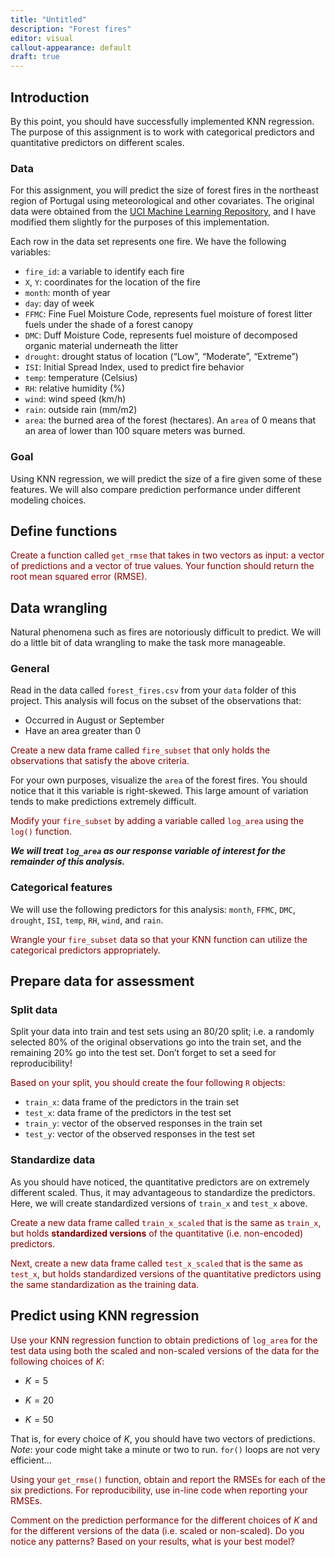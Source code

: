 ```yaml
---
title: "Untitled"
description: "Forest fires"
editor: visual
callout-appearance: default
draft: true
---
```


## Introduction

By this point, you should have successfully implemented KNN regression. The purpose of this assignment is to work with categorical predictors and quantitative predictors on different scales.

### Data

For this assignment, you will predict the size of forest fires in the northeast region of Portugal using meteorological and other covariates. The original data were obtained from the [UCI Machine Learning Repository](https://archive.ics.uci.edu/ml/datasets/Forest+Fires), and I have modified them slightly for the purposes of this implementation.

Each row in the data set represents one fire. We have the following variables:

-   `fire_id`: a variable to identify each fire
-   `X`, `Y`: coordinates for the location of the fire
-   `month`: month of year
-   `day`: day of week
-   `FFMC`: Fine Fuel Moisture Code, represents fuel moisture of forest litter fuels under the shade of a forest canopy
-   `DMC`: Duff Moisture Code, represents fuel moisture of decomposed organic material underneath the litter
-   `drought`: drought status of location ("Low", "Moderate", "Extreme")
-   `ISI`: Initial Spread Index, used to predict fire behavior
-   `temp`: temperature (Celsius)
-   `RH`: relative humidity (%)
-   `wind`: wind speed (km/h)
-   `rain`: outside rain (mm/m2)
-   `area`: the burned area of the forest (hectares). An `area` of 0 means that an area of lower than 100 square meters was burned.

### Goal

Using KNN regression, we will predict the size of a fire given some of these features. We will also compare prediction performance under different modeling choices.

## Define functions

::: {style="color: maroon"}
Create a function called `get_rmse` that takes in two vectors as input: a vector of predictions and a vector of true values. Your function should return the root mean squared error (RMSE).
:::

## Data wrangling

Natural phenomena such as fires are notoriously difficult to predict. We will do a little bit of data wrangling to make the task more manageable.

### General

Read in the data called `forest_fires.csv` from your `data` folder of this project. This analysis will focus on the subset of the observations that:

-   Occurred in August or September
-   Have an area greater than 0

::: {style="color: maroon"}
Create a new data frame called `fire_subset` that only holds the observations that satisfy the above criteria.
:::

For your own purposes, visualize the `area` of the forest fires. You should notice that it this variable is right-skewed. This large amount of variation tends to make predictions extremely difficult.

::: {style="color: maroon"}
Modify your `fire_subset` by adding a variable called `log_area` using the `log()` function.
:::

***We will treat `log_area` as our response variable of interest for the remainder of this analysis.***

### Categorical features

We will use the following predictors for this analysis: `month`, `FFMC`, `DMC`, `drought`, `ISI`, `temp`, `RH`, `wind`, and `rain`.

::: {style="color: maroon"}
Wrangle your `fire_subset` data so that your KNN function can utilize the categorical predictors appropriately.
:::

## Prepare data for assessment

### Split data

Split your data into train and test sets using an 80/20 split; i.e. a randomly selected 80% of the original observations go into the train set, and the remaining 20% go into the test set. Don't forget to set a seed for reproducibility!

::: {style="color: maroon"}
Based on your split, you should create the four following `R` objects:
:::

-   `train_x`: data frame of the predictors in the train set
-   `test_x`: data frame of the predictors in the test set
-   `train_y`: vector of the observed responses in the train set
-   `test_y`: vector of the observed responses in the test set

### Standardize data

As you should have noticed, the quantitative predictors are on extremely different scaled. Thus, it may advantageous to standardize the predictors. Here, we will create standardized versions of `train_x` and `test_x` above.

::: {style="color: maroon"}
Create a new data frame called `train_x_scaled` that is the same as `train_x`, but holds **standardized versions** of the quantitative (i.e. non-encoded) predictors.

Next, create a new data frame called `test_x_scaled` that is the same as `test_x`, but holds standardized versions of the quantitative predictors using the same standardization as the training data.
:::

## Predict using KNN regression

::: {style="color: maroon"}
Use your KNN regression function to obtain predictions of `log_area` for the test data using both the scaled and non-scaled versions of the data for the following choices of $K$:
:::

-   $K=5$

-   $K=20$

-   $K = 50$

That is, for every choice of $K$, you should have two vectors of predictions. *Note*: your code might take a minute or two to run. `for()` loops are not very efficient...

::: {style="color: maroon"}
Using your `get_rmse()` function, obtain and report the RMSEs for each of the six predictions. For reproducibility, use in-line code when reporting your RMSEs.

Comment on the prediction performance for the different choices of $K$ and for the different versions of the data (i.e. scaled or non-scaled). Do you notice any patterns? Based on your results, what is your best model?
:::
